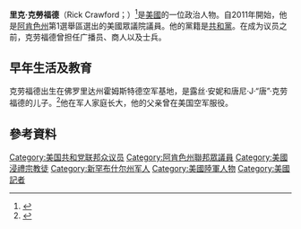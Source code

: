 {{Infobox officeholder
|name= 里克·克劳福德<br>
Rick Crawford
|image= File:Rick Crawford official photo.jpg
|state= [[阿肯色州|阿肯色州]]
|district= {{ushr|AR|1|一}}
|term_start= 2011年1月3日
|term_end= 
|predecessor= [[罗伯特·马里恩·贝瑞|罗伯特·马里恩·贝瑞]]
|successor= 
|birth_name= 埃里克·艾伦·克劳福德
|birth_date= {{birth date and age|1966|1|22}}
|birth_place= {{flag|USA}}[[佛罗里达州|佛罗里达州]][[霍姆斯特德基地_(佛羅里達州)|霍姆斯特德基地]]
|party= [[共和黨_(美國)|共和党]]
|spouse= 史黛西·克劳福德
|children= 2
|education= [[阿肯色州立大学|阿肯色州立大学]]（[[理学学士|理学学士]]）
|website= {{url|crawford.house.gov|House website}}
|allegiance= {{flag|United States}}
|branch= {{flag|United States Army|name=陆军}}
|serviceyears = 1985–1989
|rank= [[File:Army-USA-OR-05.svg|18px]] [[中士|中士]]
|unit= 第56军械支队
|mawards= {{ublist|[[File:Army_Achievement_Medal_ribbon.svg|border]] [[成就奖章|成就奖章]]|[[File:Army_Good_Conduct_Medal_ribbon.svg|border]] [[良好行为奖章|良好行为奖章]]|[[File:EODBadge.gif|23px]] [[爆炸物处理徽章|爆炸物处理徽章]]}} <!-- EDITORS NOTE: Please do not change military awards without prior consensus, see [[Talk:Rick_Crawford_(politician)|Talk:Rick Crawford (politician)]]. -->
}}
'''里克·克勞福德'''（Rick Crawford；{{bd|1966年|1月22日}}）<ref>{{Cite web |url=http://crawford.house.gov/biography/ |title=crawford.house.gov |accessdate=2016-01-05 |archive-date=2015-02-26 |archive-url=https://web.archive.org/web/20150226132106/http://crawford.house.gov/biography/ |dead-url=no }}</ref>是[[美國|美國]]的一位政治人物。自2011年開始，他是[[阿肯色州|阿肯色州]]第1選舉區選出的美國眾議院議員。他的黨籍是[[共和黨_(美國)|共和黨]]。在成为议员之前，克劳福德曾担任广播员、商人以及士兵。
==早年生活及教育==
克劳福德出生在佛罗里达州霍姆斯特德空军基地，是露丝·安妮和唐尼·J·“唐”·克劳福德的儿子。<ref>{{Cite web|url=http://freepages.genealogy.rootsweb.ancestry.com/%7Ebattle/reps/crawford.htm|title=freepages.genealogy.rootsweb.ancestry.com}}</ref>他在军人家庭长大，他的父亲曾在美国空军服役。

== 參考資料 ==
{{reflist}}

{{US-poli-bio-stub}}
{{normdaten}}
{{DEFAULTSORT:crawford}}
[[Category:美国共和党联邦众议员|Category:美国共和党联邦众议员]]
[[Category:阿肯色州聯邦眾議員|Category:阿肯色州聯邦眾議員]]
[[Category:美國浸禮宗教徒|Category:美國浸禮宗教徒]]
[[Category:新罕布什尔州军人|Category:新罕布什尔州军人]]
[[Category:美國陸軍人物|Category:美國陸軍人物]]
[[Category:美國記者|Category:美國記者]]